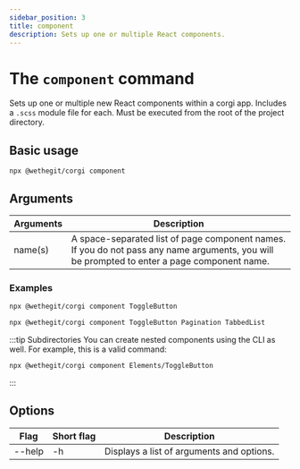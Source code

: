 ```yaml
---
sidebar_position: 3
title: component
description: Sets up one or multiple React components.
---
```


# The `component` command

Sets up one or multiple new React components within a corgi app. Includes a `.scss` module file for each. Must be executed from the root of the project directory.

## Basic usage

```
npx @wethegit/corgi component
```

## Arguments

| Arguments | Description                                                                                                                                 |
| --------- | ------------------------------------------------------------------------------------------------------------------------------------------- |
| name(s)   | A space-separated list of page component names. If you do not pass any name arguments, you will be prompted to enter a page component name. |

### Examples

```bash
npx @wethegit/corgi component ToggleButton
```

```bash
npx @wethegit/corgi component ToggleButton Pagination TabbedList
```

:::tip Subdirectories
You can create nested components using the CLI as well. For example, this is a valid command:
```bash
npx @wethegit/corgi component Elements/ToggleButton
```
:::

## Options

| Flag   | Short flag | Description                               |
| ------ | ---------- | ----------------------------------------- |
| --help | -h         | Displays a list of arguments and options. |
